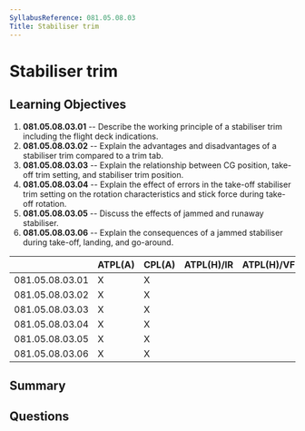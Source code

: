 ```yaml
---
SyllabusReference: 081.05.08.03
Title: Stabiliser trim
---
```


# Stabiliser trim

## Learning Objectives

1. **081.05.08.03.01** -- Describe the working principle of a stabiliser trim
   including the flight deck indications.
2. **081.05.08.03.02** -- Explain the advantages and disadvantages of a
   stabiliser trim compared to a trim tab.
3. **081.05.08.03.03** -- Explain the relationship between CG position, take-off
   trim setting, and stabiliser trim position.
4. **081.05.08.03.04** -- Explain the effect of errors in the take-off
   stabiliser trim setting on the rotation characteristics and stick force
   during take-off rotation.
5. **081.05.08.03.05** -- Discuss the effects of jammed and runaway stabiliser.
6. **081.05.08.03.06** -- Explain the consequences of a jammed stabiliser during
   take-off, landing, and go-around.

|                 | ATPL(A) | CPL(A) | ATPL(H)/IR | ATPL(H)/VFR | CPL(H) | IR  | CBIR(A) |
| --------------- | ------- | ------ | ---------- | ----------- | ------ | --- | ------- |
| 081.05.08.03.01 | X       | X      |            |             |        |     |         |
| 081.05.08.03.02 | X       | X      |            |             |        |     |         |
| 081.05.08.03.03 | X       | X      |            |             |        |     |         |
| 081.05.08.03.04 | X       | X      |            |             |        |     |         |
| 081.05.08.03.05 | X       | X      |            |             |        |     |         |
| 081.05.08.03.06 | X       | X      |            |             |        |     |         |

## Summary

## Questions
